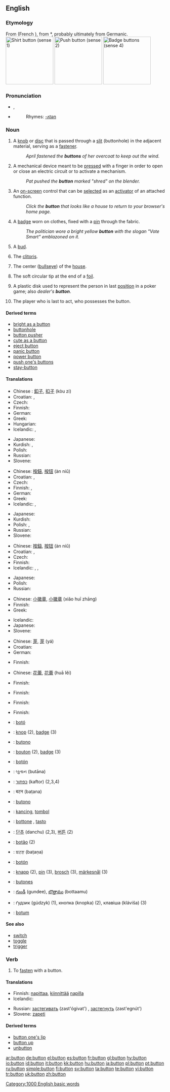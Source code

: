 ==English==
{{wikipedia}}
===Etymology===
From {{OF.}} {{term|boton}} (French {{term|bouton}}), from {{LL.}} *{{term||bottōnem}}, probably ultimately from Germanic.
[[Image:Shirt_button.jpg|thumb|right|150px|Shirt button (sense 1)]]
[[Image:Enter_button.jpg|thumb|right|150px|Push button (sense 2)]]
[[Image:Buttons_5a.jpg|thumb|right|150px|Badge buttons (sense 4)]]

===Pronunciation===
*{{IPA|/'bʌtən/}}, {{SAMPA|/"bVt.@n/}}
*{{audio|en-us-button.ogg|Audio (US)}}
*:Rhymes: [[Rhymes:English:-ʌtən|-ʌtən]]

===Noun===
{{en-noun}}

# A [[knob]] or [[disc]] that is passed through a [[slit]] (buttonhole) in the adjacent material, serving as a [[fastener]].
#:''April fastened the '''buttons''' of her overcoat to keep out the wind.''
# A mechanical device meant to be [[press]]ed with a finger in order to open or close an electric circuit or to activate a mechanism.
#:''Pat pushed the '''button''' marked "shred" on the blender.''
# {{graphical user interface}} An [[on-screen]] control that can be [[select]]ed as an [[activator]] of an attached function.
#:''Click the '''button''' that looks like a house to return to your browser's home page.''
# {{US}} A [[badge]] worn on clothes, fixed with a [[pin]] through the fabric.
#:''The politician wore a bright yellow '''button''' with the slogan "Vote Smart" emblazoned on it.''
# {{botany}} A [[bud]].
# {{slang}} The [[clitoris]].
# {{curling}} The center ([[bullseye]]) of the [[house]].
# {{fencing}} The soft circular tip at the end of a [[foil]].
# {{poker}} A plastic disk used to represent the person in last [[position]] in a poker game; also ''dealer's '''button'''''.
# {{poker}} The player who is last to act, who possesses the button.

====Derived terms====
*[[bright as a button‎ ]]
*[[buttonhole]]
*[[button pusher]]
*[[cute as a button]]
*[[eject button]]
*[[panic button]]
*[[power button]]
*[[push one's buttons]]
*[[stay-button]]

====Translations====
{{trans-top|knob or small disc serving as a fastener}}
* Chinese : [[釦子]], [[扣子]] (kòu zi)
* Croatian: {{t-|hr|gumb|m}}, {{t+|hr|dugme|n}}
* Czech: {{t-|cs|knoflík|m}}
* Finnish: {{t-|fi|nappi}}
* German: {{t+|de|Knopf|m}}
* Greek: {{t+|el|κουμπί|n|tr=koumpí|sc=Grek}}
* Hungarian: {{t+|hu|gomb}}
* Icelandic: {{t+|is|tala|f}}, {{t-|is|hnappur|m}}
{{trans-mid}}
* Japanese: {{t-|ja|ボタン|tr=botan|sc=Jpan}}
* Kurdish: {{KUchar|[[دوگمه‌]]}}, {{KUchar|[[قۆپچه‌]]}}
* Polish: {{t+|pl|guzik|m}}
* Russian: {{t+|ru|пуговица|f|tr=púgovica|sc=Cyrl}}
* Slovene: {{t+|sl|gumb|m}}
{{trans-bottom}}

{{trans-top|a mechanical device meant to be pressed with a finger}}
* Chinese: [[按鈕]], [[按钮]] (àn niǔ)
* Croatian: {{t-|hr|gumb|m}}, {{t+|hr|dugme|n}}
* Czech: {{t-|cs|tlačítko|n}}
* Finnish: {{t-|fi|painike}}, {{t-|fi|painonappi}}
* German: {{t+|de|Taste|f}}
* Greek: {{t+|el|κουμπί|n|tr=koumpí|sc=Grek}}
* Icelandic: {{t-|is|takki|n}}, {{t-|is|hnappur|m}}
{{trans-mid}}
* Japanese: {{t-|ja|ボタン|tr=botan|sc=Jpan}}
* Kurdish: {{KUchar|[[دوگمه‌]]}}
* Polish: {{t+|pl|guzik|m}}, {{t|pl|przycisk|m}}
* Russian: {{t+|ru|кнопка|f|tr=knópka|sc=Cyrl}}
* Slovene: {{t+|sl|gumb|m}}
{{trans-bottom}}

{{trans-top|in computer software, an on-screen control that can be selected}}
* Chinese: [[按鈕]], [[按钮]] (àn niǔ)
* Croatian: {{t-|hr|gumb|m}}, {{t+|hr|dugme|n}}
* Czech: {{t-|cs|tlačítko|n}}
* Finnish: {{t-|fi|painike}}
* Icelandic: {{t-|is|valhnappur|m}}, {{t-|is|hnappur|m}}, {{t-|is|takki|m}}
{{trans-mid}}
* Japanese: {{t-|ja|ボタン|tr=botan|sc=Jpan}}
* Polish: {{t|pl|przycisk|m}}
* Russian: {{t+|ru|кнопка|f|tr=knópka|sc=Cyrl}}
{{trans-bottom}}

{{trans-top|a badge worn on clothes}}
* Chinese: [[小徽章]], [[小徽章]] (xiǎo huī zhāng)
* Finnish: {{t-|fi|rintanappi}}
* Greek: {{t|el|σήμα|n|tr=síma|sc=Grek}}
{{trans-mid}}
* Icelandic: {{t-|is|barmmerki|n}}
* Japanese: {{t-|ja|ボタン|tr=botan|sc=Jpan}}
* Slovene: {{t-|sl|značka|f}}
{{trans-bottom}}

{{trans-top|botany: a bud}}
* Chinese: [[芽]], [[芽]] (yá)
* Croatian: {{t-|hr|pupoljak|m}}
* German: {{t+|de|Knospe|f}}
{{trans-mid}}
* Finnish: {{t-|fi|nuppu}}
{{trans-bottom}}

{{trans-top|slang: clitoris}}
<!-- Only slang expressions related to "button here", please! Other terms for clitoris go to the appropriate entry directly -->
* Chinese: [[花蕾]], [[花蕾]] (huā lěi)
{{trans-mid}}
* Finnish: {{t+|fi|nappula}}
{{trans-bottom}}

{{trans-top|curling: bullseye}}
* Finnish: {{t+|fi|nänni}}
{{trans-mid}}
{{trans-bottom}}

{{trans-top|fencing: a soft tip of the foil}}
* Finnish: {{t-|fi|kärkihylsy}}
{{trans-mid}}
{{trans-bottom}}

{{trans-top|poker: dealer's button}}
* Finnish: {{t-|fi|nappi}}
{{trans-mid}}
{{trans-bottom}}

{{checktrans-top}}
<!--added {{ttbc}}s here.-->
*{{ttbc|Catalan}}: [[botó]]
*{{ttbc|Dutch}}: [[knop]] {{m}} (2), [[badge]] {{f}} (3)
*{{ttbc|Esperanto}}: [[butono]]
*{{ttbc|French}}: [[bouton]] {{m}} (2), [[badge]] {{m}} (3)
*{{ttbc|Galician}}: [[botón]]
*{{ttbc|Gujarati}}: બુતાન (butāna)
*{{ttbc|Hebrew}}: [[כפתור]] (kaftor) {{m}} (2,3,4)
*{{ttbc|Hindi}}: बटन (baṭana)
*{{ttbc|Ido}}: [[butono]]
*{{ttbc|Indonesian}}: [[kancing]], [[tombol]]
*{{ttbc|Italian}}: [[bottone]] {{m}}, [[tasto]] {{m}}
*{{ttbc|Korean}}: [[단추]] (danchu) (2,3), [[버튼]] (2)
*{{ttbc|Portuguese}}: [[botão]] {{m}} (2)
*{{ttbc|Punjabi}}: ਬਟਣ (baṭaṇa)
*{{ttbc|Spanish}}: [[botón]]
*{{ttbc|Swedish}}: [[knapp]] (2), [[pin]] (3), [[brosch]] (3), [[märkesnål]] (3)
*{{ttbc|Tagalog}}: [[butones]]
*{{ttbc|Telugu}}: [[గుండీ]] (gundee), [[బొత్తాము]] (bottaamu)
*{{ttbc|Ukrainian}}: ґудзик (gúdzyk) {{m}} (1), кнопка (knopka) {{f}} (2), клавіша (kláviša) {{f}} (3)
*{{ttbc|Welsh}}: [[botum]]
{{trans-bottom}}

====See also====
*[[switch]]
*[[toggle]]
*[[trigger]]

===Verb===
{{en-verb}}

# {{transitive}} To [[fasten]] with a button.

====Translations====
{{trans-top|to fasten with a button}}
* Finnish: [[napittaa]], [[kiinnittää]] [[nappi|napilla]] 
* Icelandic: {{t-|is|hneppa}}
{{trans-mid}}
* Russian: [[застегивать]] (zast'ógivat') {{impf}}, [[застегнуть]] (zast'egnút') {{pf}}
* Slovene: [[zapeti]]
{{trans-bottom}}

====Derived terms====
*[[button one's lip]]
*[[button up]]
*[[unbutton]]

[[Category:1000 English basic words]]

[[ar:button]]
[[de:button]]
[[el:button]]
[[es:button]]
[[fr:button]]
[[gl:button]]
[[hy:button]]
[[io:button]]
[[id:button]]
[[it:button]]
[[kk:button]]
[[hu:button]]
[[ja:button]]
[[pl:button]]
[[pt:button]]
[[ru:button]]
[[simple:button]]
[[fi:button]]
[[sv:button]]
[[ta:button]]
[[te:button]]
[[vi:button]]
[[tr:button]]
[[uk:button]]
[[zh:button]]